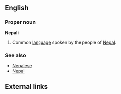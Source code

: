 ==English==

===Proper noun===

'''Nepali'''
# Common [[language]] spoken by the people of [[Nepal]].

===See also===

* [[Nepalese]]
* [[Nepal]]
==External links==
{{interwiktionary|code=ne}}